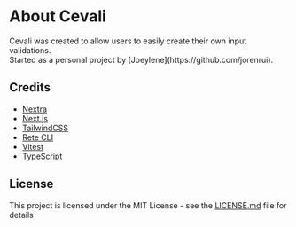 <h1 className="nx-mt-8 nx-text-4xl nx-text-center nx-font-bold nx-tracking-tight nx-text-slate-900 dark:nx-text-slate-100">About Cevali</h1>

<p className="nx-my-4 nx-text-base nx-text-center nx-text-slate-600">Cevali was created to allow users to easily create their own input validations. <br />Started as a personal project by [Joeylene](https://github.com/jorenrui).</p>

## Credits

- [Nextra](https://nextra.site/)
- [Next.js](https://nextjs.org/)
- [TailwindCSS](https://tailwindcss.com/)
- [Rete CLI](https://github.com/retejs/rete-cli)
- [Vitest](https://vitest.dev/)
- [TypeScript](https://www.typescriptlang.org/)

## License

This project is licensed under the MIT License - see the [LICENSE.md](https://github.com/jorenrui/cevali/blob/main/lib/LICENSE) file for details